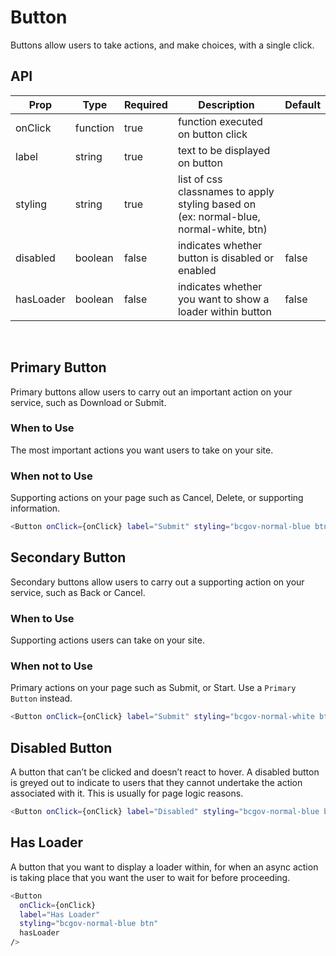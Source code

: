 
<Meta title="Button" component={Button} />

# Button

Buttons allow users to take actions, and make choices, with a single click.

## API

| Prop      | Type     | Required | Description                                                                           | Default |
| --------- | -------- | -------- | ------------------------------------------------------------------------------------- | ------- |
| onClick   | function | true     | function executed on button click                                                     |         |
| label     | string   | true     | text to be displayed on button                                                        |         |
| styling   | string   | true     | list of css classnames to apply styling based on (ex: normal-blue, normal-white, btn) |         |
| disabled  | boolean  | false    | indicates whether button is disabled or enabled                                       | false   |
| hasLoader | boolean  | false    | indicates whether you want to show a loader within button                             | false   |

<br />

## Primary Button

Primary buttons allow users to carry out an important action on your service, such as Download or Submit.

### When to Use

The most important actions you want users to take on your site.

### When not to Use

Supporting actions on your page such as Cancel, Delete, or supporting information.

<Story name="Primary" id="button--primary"></Story>

```bash
<Button onClick={onClick} label="Submit" styling="bcgov-normal-blue btn" />
```

## Secondary Button

Secondary buttons allow users to carry out a supporting action on your service, such as Back or Cancel.

### When to Use

Supporting actions users can take on your site.

### When not to Use

Primary actions on your page such as Submit, or Start. Use a `Primary Button` instead.

<Story name="Secondary" id="button--secondary"></Story>

```bash
<Button onClick={onClick} label="Submit" styling="bcgov-normal-white btn" />
```

## Disabled Button

A button that can’t be clicked and doesn’t react to hover. A disabled button is
greyed out to indicate to users that they cannot undertake the action associated
with it. This is usually for page logic reasons.

<Story name="Disabled" id="button--disabled"></Story>

```bash
<Button onClick={onClick} label="Disabled" styling="bcgov-normal-blue btn" disabled />
```

## Has Loader

A button that you want to display a loader within, for when an async action is
taking place that you want the user to wait for before proceeding.

<Story name="Has Loader" id="button--has-loader"></Story>

```bash
<Button
  onClick={onClick}
  label="Has Loader"
  styling="bcgov-normal-blue btn"
  hasLoader
/>
```
